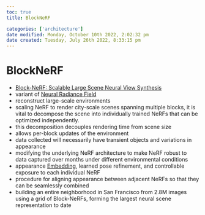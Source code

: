 ```yaml
---
toc: true
title: BlockNeRF

categories: ['architecture']
date modified: Monday, October 10th 2022, 2:02:32 pm
date created: Tuesday, July 26th 2022, 8:33:15 pm
---
```


# BlockNeRF
- [Block-NeRF: Scalable Large Scene Neural View Synthesis](https://arxiv.org/abs/2202.05263)
- variant of [Neural Radiance Field](Neural%20Radiance%20Field.qmd)
- reconstruct large-scale environments
- scaling NeRF to render city-scale scenes spanning multiple blocks, it is vital to decompose the scene into individually trained NeRFs that can be optimized independently.
- this decomposition decouples rendering time from scene size
- allows per-block updates of the environment
- data collected will necessarily have transient objects and variations in appearance
- modifying the underlying NeRF architecture to make NeRF robust to data captured over months under different environmental conditions
- appearance [Embedding](Embedding.qmd), learned pose refinement, and controllable exposure to each individual NeRF
- procedure for aligning appearance between adjacent NeRFs so that they can be seamlessly combined
- building an entire neighborhood in San Francisco from 2.8M images using a grid of Block-NeRFs, forming the largest neural scene representation to date



